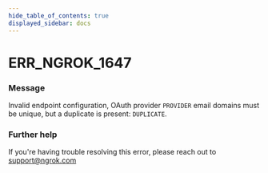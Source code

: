 ```yaml
---
hide_table_of_contents: true
displayed_sidebar: docs
---
```



# ERR_NGROK_1647

### Message

Invalid endpoint configuration, OAuth provider `PROVIDER` email domains must be unique, but a duplicate is present: `DUPLICATE`.

<ErrorDetails error="err_ngrok_1647" />

### Further help

If you're having trouble resolving this error, please reach out to [support@ngrok.com](mailto:support@ngrok.com?subject=Help%20with%20ERR_NGROK_1647)

